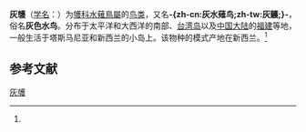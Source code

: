 {{noteTA
|T=zh-cn:灰鹱; zh-tw:灰水薙鳥; 
|1=zh-cn:灰鹱; zh-tw:灰水薙鳥; 
}}
{{speciesbox
| name = 灰鹱
| status = NT
| status_system = iucn3.1
| image = Sooty shearwater kaikoura.jpg
| genus = Ardenna
| species = grisea
| authority = (Gmelin, 1789)<ref name='id1315'>{{cite web| url =http://www.bioinfo.cn/db05/BjdwSpecies.php?action=view&id=1315| title =灰鹱| work =《中国动物物种编目数据库》| publisher =中国科学院微生物研究所| author =中国科学院动物研究所| accessdate =2009-04-04| deadurl =yes| archiveurl =https://web.archive.org/web/20160305053529/http://www.bioinfo.cn/db05/BjdwSpecies.php?action=view&id=1315| archivedate =2016-03-05}}</ref>
| range_map = Sooty Shearwater-map-localisation-fr.svg 
| range_map_caption = Range of the Sooty shearwater in dark blue and breeding sites in yellow
}}

'''灰鹱'''（[[学名|学名]]：{{lang|la|''Ardenna griseus''}}）为[[鹱科|鹱科]][[水薙鳥屬|水薙鳥屬]]的[[鸟类|鸟类]]，又名'''-{zh-cn:灰水薙鸟;zh-tw:灰鸌;}-'''，俗名'''灰色水鸟'''。分布于太平洋和大西洋的南部、[[台湾岛|台湾岛]]以及[[中国大陆|中国大陆]]的[[福建|福建]]等地，一般生活于塔斯马尼亚和新西兰的小岛上。该物种的模式产地在新西兰。<ref name='id1315'/>

== 参考文献 ==
{{reflist}}
{{Taxonbar|from=Q27074603}}

[[Category:剪水鹱属|灰鹱]]


{{鸟类小作品}}